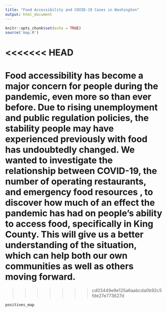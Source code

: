 ```yaml
---
title: "Food Accessibility and COVID-19 Cases in Washington"
output: html_document
---
```


```r
knitr::opts_chunk$set(echo = TRUE)
source('map.R')
```

<<<<<<< HEAD
=======
# Food accessibility has become a major concern for people during the pandemic, even more so than ever before. Due to rising unemployment and public regulation policies, the stability people may have experienced previously with food has undoubtedly changed. We wanted to investigate the relationship between COVID-19, the number of operating restaurants, and emergency food resources , to discover how much of an effect the pandemic has had on people’s ability to access food, specifically in King County. This will give us a better understanding of the situation, which can help both our own communities as well as others moving forward.

>>>>>>> cd03449e9e125a6aabcda0b92c5fde27e773627d



```r
positives_map
```